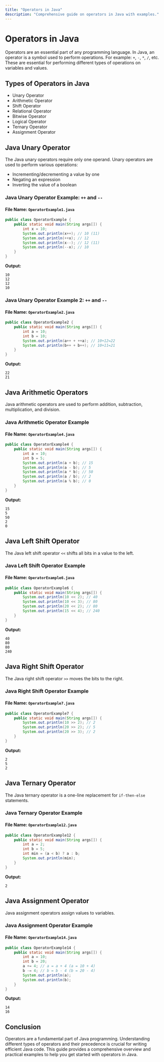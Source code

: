 ```yaml
---
title: "Operators in Java"
description: "Comprehensive guide on operators in Java with examples."
---
```


# Operators in Java

Operators are an essential part of any programming language. In Java, an operator is a symbol used to perform operations. For example: `+`, `-`, `*`, `/`, etc. These are essential for performing different types of operations on variables and values.

## Types of Operators in Java

- Unary Operator
- Arithmetic Operator
- Shift Operator
- Relational Operator
- Bitwise Operator
- Logical Operator
- Ternary Operator
- Assignment Operator

## Java Unary Operator

The Java unary operators require only one operand. Unary operators are used to perform various operations:

- Incrementing/decrementing a value by one
- Negating an expression
- Inverting the value of a boolean

### Java Unary Operator Example: `++` and `--`

#### File Name: `OperatorExample1.java`

```java
public class OperatorExample {  
    public static void main(String args[]) {  
        int x = 10;  
        System.out.println(x++); // 10 (11)  
        System.out.println(++x); // 12  
        System.out.println(x--); // 12 (11)  
        System.out.println(--x); // 10  
    }  
}
```

**Output:**
```
10
12
12
10
```

### Java Unary Operator Example 2: `++` and `--`

#### File Name: `OperatorExample2.java`

```java
public class OperatorExample2 {    
    public static void main(String args[]) {    
        int a = 10;    
        int b = 10;    
        System.out.println(a++ + ++a); // 10+12=22    
        System.out.println(b++ + b++); // 10+11=21    
    }    
}    
```

**Output:**
```
22
21
```

## Java Arithmetic Operators

Java arithmetic operators are used to perform addition, subtraction, multiplication, and division.

### Java Arithmetic Operator Example

#### File Name: `OperatorExample4.java`

```java
public class OperatorExample4 {    
    public static void main(String args[]) {    
        int a = 10;    
        int b = 5;    
        System.out.println(a + b); // 15    
        System.out.println(a - b); // 5    
        System.out.println(a * b); // 50    
        System.out.println(a / b); // 2    
        System.out.println(a % b); // 0    
    }    
}    
```

**Output:**
```
15
5
50
2
0
```

## Java Left Shift Operator

The Java left shift operator `<<` shifts all bits in a value to the left.

### Java Left Shift Operator Example

#### File Name: `OperatorExample6.java`

```java
public class OperatorExample6 {  
    public static void main(String args[]) {  
        System.out.println(10 << 2); // 40  
        System.out.println(10 << 3); // 80  
        System.out.println(20 << 2); // 80  
        System.out.println(15 << 4); // 240  
    }  
}
```

**Output:**
```
40
80
80
240
```

## Java Right Shift Operator

The Java right shift operator `>>` moves the bits to the right.

### Java Right Shift Operator Example

#### File Name: `OperatorExample7.java`

```java
public class OperatorExample7 {  
    public static void main(String args[]) {  
        System.out.println(10 >> 2); // 2  
        System.out.println(20 >> 2); // 5  
        System.out.println(20 >> 3); // 2  
    }  
}
```

**Output:**
```
2
5
2
```

## Java Ternary Operator

The Java ternary operator is a one-line replacement for `if-then-else` statements.

### Java Ternary Operator Example

#### File Name: `OperatorExample12.java`

```java
public class OperatorExample12 {    
    public static void main(String args[]) {    
        int a = 2;    
        int b = 5;    
        int min = (a < b) ? a : b;    
        System.out.println(min);    
    }    
}    
```

**Output:**
```
2
```

## Java Assignment Operator

Java assignment operators assign values to variables.

### Java Assignment Operator Example

#### File Name: `OperatorExample14.java`

```java
public class OperatorExample14 {  
    public static void main(String args[]) {  
        int a = 10;  
        int b = 20;  
        a += 4; // a = a + 4 (a = 10 + 4)  
        b -= 4; // b = b - 4 (b = 20 - 4)  
        System.out.println(a);  
        System.out.println(b);  
    }  
}  
```

**Output:**
```
14
16
```

## Conclusion

Operators are a fundamental part of Java programming. Understanding different types of operators and their precedence is crucial for writing efficient Java code. This guide provides a comprehensive overview and practical examples to help you get started with operators in Java.
